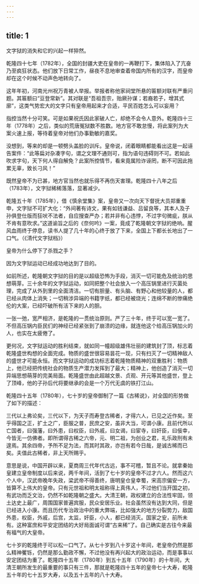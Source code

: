 ```yaml
---
---
---
```

title: 1
---



文字狱的消失和它的兴起一样猝然。

乾隆四十七年（1782年），全国的封疆大吏在皇帝的一再鞭打下，集体陷入了亢奋乃至疯狂状态。他们放下日常工作，昼夜不息地审查着帝国内所有的汉字，而皇帝却在这个时候不动声色地转向了。

这年年初，河南光州祝万青被人举报。举报者称他家祠堂所悬的匾额对联有严重问题。其匾额曰“豆登常新”。其对联是“吾祖吾宗，贻厥孙谋；若裔若子，增其式廓”，这类气势宏大的文字只有皇帝用起来才合适，平民百姓怎么可以妄用？

指控当然十分可笑。可是如果祝氏因此家破人亡，却绝不会令人意外。乾隆四十三年（1778年）之后，类似的荒唐冤狱数不胜数。地方官不敢怠慢，将此案列为大案火速上报，等待着皇帝对他们办事勤敏的嘉奖。

没想到，等来的却是一顿劈头盖脸的训斥。皇帝说，闭着眼睛都能看出这是一起诬告案件：“此等扁对杂凑字句，谓之文理不通则可，指为语句违碍则不可。若如此吹求字句，天下何人得自解免？此案所控情节，看来竟属险诈诬罔，断不可因此拖累无辜，致长刁风！”

既然皇帝不为已甚，地方官当然也就乐得不再伤天害理。乾隆四十八年之后（1783年），文字狱稀稀落落，显著减少。

乾隆五十年（1785年），借《慎余堂集》案，皇帝又一次向天下督抚大员郑重重申，文字狱不可扩大化：“外间著有诗文，果有如钱谦益、吕留良等，其本人及子孙俱登仕版而狂吠不法者，自应搜查严办；若并非有心违悖，不过字句微疵，朕从不肯有意吹求。”这道谕旨之后的《奈何吟》一案，竟成了乾隆朝文字狱的绝响。腥风血雨终于停息，读书人提了几十年的心终于放了下来，全国上下都长长地出了一口气。（《清代文字狱档》）

皇帝为什么停下了杀戮之手？

因为文字狱运动已经成功地达到了目的。

如前所述，乾隆朝文字狱的目的是以超级恐怖为手段，消灭一切可能危及统治的思想萌芽。三十余年的文字狱运动，如同把整个社会放入一个高压锅里进行灭菌处理，完成了从外到里的全面清洁。一切有胆量、有头脑、有野心和他较量的人，都已经从肉体上消失；一切稍涉异端的书籍字纸，都已经被烧光；连绵不断的惨痛绝伦的大案，已经吓破所有活下来的人的胆。

一张一弛，宽严相济，是乾隆的一贯统治原则。严了三十年，终于可以宽一宽了。不但高压锅内臣民们的神经已经紧张到了崩溃的边缘，就连他这个给高压锅加火的人，也实在太疲倦了。

更何况，文字狱运动的胜利结束，就如同一幢超级雄伟壮丽的建筑封了顶，标志着乾隆盛世构想的全面完成。物质的盛世很容易昙花一现，只有扫灭了一切精神敌人的盛世才可能永恒。而文字狱运动的成功标志着乾隆物质精神的双重胜利：物质上，他已经把传统社会的物质生产潜力发挥到了最大；精神上，他创造了消灭一切异端思想萌芽的完美局面。乾隆盛世由此超越文景、贞观、开元等其他盛世，登上了顶峰，他的子孙后代将要继承的会是一个万代无虞的铁打江山。

乾隆四十五年（1780年），七十岁的皇帝御制了一篇《古稀说》，对全国的形势做了如下的描述：

三代以上弗论矣，三代以下，为天子而寿登古稀者，才得六人，已见之近作矣。至乎得国之正，扩土之广，臣服之普，民庶之安，虽非大当，可谓小康。且前代所以亡国者，曰强藩，曰外患，曰权臣，曰外戚，曰女谒，曰宦寺，曰奸臣，曰佞幸，今皆无一仿佛者。即所谓得古稀之六帝，元、明二祖，为创业之君，礼乐政刑有未遑焉。其余四帝，予所不足为法，而其时其政，亦岂有若今日哉，是诚古稀而已矣。夫值此古稀者，非上天所赐乎。

意思是说，中国开辟以来，夏商周三代年代古远，事不可稽，暂且不论。就拿秦始皇建立皇帝制度以后来说，两千年间，活到了七十岁的皇帝不过才六人。然而这六个人中，汉武帝晚年失政，梁武帝不得善终，唐明皇仓皇幸蜀，宋高宗偏安一方，皆算不上伟大的皇帝。只有元世祖和明太祖称得上真伟人，不过他们当开国之初，有武功而乏文治，仍然不如乾隆朝之盛大。大清王朝，政权建立的合法性牢固，领土达史上最广，周围国家普遍宾服，民众安居乐业。社会虽然没有达到大同，但是已经进入小康。而且历代专治政治中的重大弊端，比如强大的地方分裂势力，敌国外患，权臣，外戚，后宫，太监，奸臣，小人，都已经消灭。国家之安，前所未有。这种富庶和平安定团结的大好局面诚可谓“古来稀”了。自己确实是古往今来最有福气的大皇帝。

七十岁的乾隆终于可以松一口气了。从七十岁到八十岁这十年间，老皇帝仍然是那么精神矍铄，仍然是那么勤政不懈，不过他没有再兴起大的政治运动，而是事事以安定团结为重了。乾隆四十五年（1780年）到五十五年（1790年）的十年间，大清王朝所发生的最重要的事只有三件，那就是乾隆四十五年的皇帝七十大寿，乾隆五十年的七十五岁大寿，以及五十五年的八十大寿。
